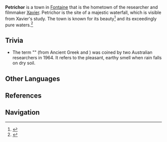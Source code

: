 {{Location Infobox
|type         = Not Accessible
|region       = Fontaine
}}
{{Quote| I could tell you of the majestic waterfall that made a deep impression on my soul as I worked in my study in Petrichor.|[[Xavier]]}}
'''Petrichor''' is a town in [[Fontaine]] that is the hometown of the researcher and filmmaker [[Xavier]]. Petrichor is the site of a majestic waterfall, which is visible from Xavier's study. The town is known for its beauty<ref>{{Ref/Quest|Tatara Tales (Quest)}}</ref> and its exceedingly pure waters.<ref>{{Ref/Item|Dew of Repudiation}}</ref>

<!--
==Points of Interest==
{{Clr}}
==NPCs==
*

==Message Boards==
*

==Other Interactable Objects==
-->
==Trivia==
* The term "{{w|petrichor}}" (from Ancient Greek {{Lang|mini=1|grc=πέτρα|grc_rm=pétra|grc_tl=rock}} and {{Lang|mini=1|grc=ἰχώρ|grc_rm=ikhór|grc_tl={{w|ichor}}}}) was coined by two Australian researchers in 1964. It refers to the pleasant, earthy smell when rain falls on dry soil.

==Other Languages==
{{Other Languages
|en      = Petrichor
|zhs     = 佩特莉可
|zhs_rm  = Pèitèlìkě
|zht     = 佩特莉可
|zht_rm  = Pèitèlìkě
|ja      = ペトリック
|ja_rm   = Petorikku
|ko      = 페트리코
|ko_rm   = Peteuriko
|es      = Petrichor
|fr      = Petrichor
|ru      = Петрикор
|th      = Petrichor
|vi      = Petrichor
|de      = Petrichor
|id      = Petrichor
|pt      = Petrichor
}}

==References==
{{Reflist}}

==Navigation==
{{Area Navbox|Fontaine}}